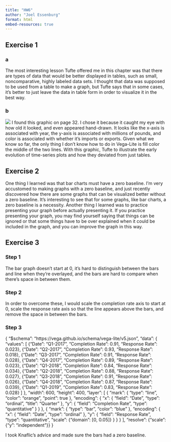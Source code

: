 ```yaml
---
title: "HW6"
author: "Joel Essenburg"
format: html
embed-resources: true
---
```


## Exercise 1

### a

The most interesting lesson Tufte offered me in this chapter was that there are types of data that would be better displayed in tables, such as small, noncomparative, highly labeled data sets. I thought that data was supposed to be used from a table to make a graph, but Tufte says that in some cases, it's better to just leave the data in table form in order to visualize it in the best way.

### b

![](/rprojects/jse6/Data304/docs/map.png)
I found this graphic on page 32. I chose it because it caught my eye with how old it looked, and even appeared hand-drawn. It looks like the x-axis is associated with year, the y-axis is associated with millions of pounds, and color is associated with whether it's imports or exports. Given what we know so far, the only thing I don't know how to do in Vega-Lite is fill color the middle of the two lines. With this graphic, Tufte to illustrate the early evolution of time-series plots and how they deviated from just tables. 

## Exercise 2

One thing I learned was that bar charts must have a zero baseline. I'm very accustomed to making graphs with a zero baseline, and just recently discovered how there are some graphs that can be visualized better without a zero baseline. It's interesting to see that for some graphs, like bar charts, a zero baseline is a necessity. Another thing I learned was to practice presenting your graph before actually presenting it. If you practice presenting your graph, you may find yourself saying that things can be ignored or that some things have to be over explained when it could be included in the graph, and you can improve the graph in this way. 

## Exercise 3

### Step 1

The bar graph doesn't start at 0, it's hard to distinguish between the bars and line when they're overlayed, and the bars are hard to compare when there's space in between them. 

### Step 2

In order to overcome these, I would scale the completion rate axis to start at 0, scale the response rate axis so that the line appears above the bars, and remove the space in between the bars. 

### Step 3

{
  "$schema": "https://vega.github.io/schema/vega-lite/v5.json",
  "data": {
    "values": [
      {"Date": "Q1-2017", "Completion Rate": 0.91, "Response Rate": 0.023},
      {"Date": "Q2-2017", "Completion Rate": 0.93, "Response Rate": 0.018},
      {"Date": "Q3-2017", "Completion Rate": 0.91, "Response Rate": 0.028},
      {"Date": "Q4-2017", "Completion Rate": 0.89, "Response Rate": 0.023},
      {"Date": "Q1-2018", "Completion Rate": 0.84, "Response Rate": 0.034},
      {"Date": "Q2-2018", "Completion Rate": 0.88, "Response Rate": 0.027},
      {"Date": "Q3-2018", "Completion Rate": 0.91, "Response Rate": 0.026},
      {"Date": "Q4-2018", "Completion Rate": 0.87, "Response Rate": 0.039},
      {"Date": "Q1-2019", "Completion Rate": 0.83, "Response Rate": 0.028}
    ]
  },
  "width": 600,
  "height": 400,
  "layer": [
    {
      "mark": {
          "type": "line", 
          "color": "orange", 
          "point": true
        },
      "encoding": {
        "x": {
          "field": "Date", 
          "type": "ordinal", 
          "title": "Quarter"
        },
        "y": {
          "field": "Completion Rate",
          "type": "quantitative"
        }
      }
    },
    {
      "mark": {
        "type": "bar", 
        "color": "blue"
      },
      "encoding": {
        "x": {
          "field": "Date", 
          "type": "ordinal"
        },
        "y": {
          "field": "Response Rate",
          "type": "quantitative",
          "scale": {"domain": [0, 0.05]}
        }
      }
    }
  ],
  "resolve": {"scale": {"y": "independent"}}
}

I took Knaflic's advice and made sure the bars had a zero baseline. 